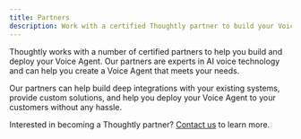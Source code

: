 ```yaml
---
title: Partners
description: Work with a certified Thoughtly partner to build your Voice Agent
---
```


Thoughtly works with a number of certified partners to help you build and deploy your Voice Agent. Our partners are experts in AI voice technology and can help you create a Voice Agent that meets your needs.

Our partners can help build deep integrations with your existing systems, provide custom solutions, and help you deploy your Voice Agent to your customers without any hassle.


<CardGroup cols={2}>
	<PartnerCard
		name="Lucid AI Solutions"
		href="https://lucidaisolutions.com"
		logoUrl="/images/partners/lucid-ai.jpg"
		description="General Sales Agents"
	/>
	<PartnerCard
		name="Fairfax Partners"
		href="https://fairfaxpartners.ca"
		logoUrl="/images/partners/fairfax-partners.jpg"
		description="Investor Relations and Corporate Communications"
	/>
</CardGroup>

<Note>Interested in becoming a Thoughtly partner? [Contact us](/resources/support) to learn more.</Note>
